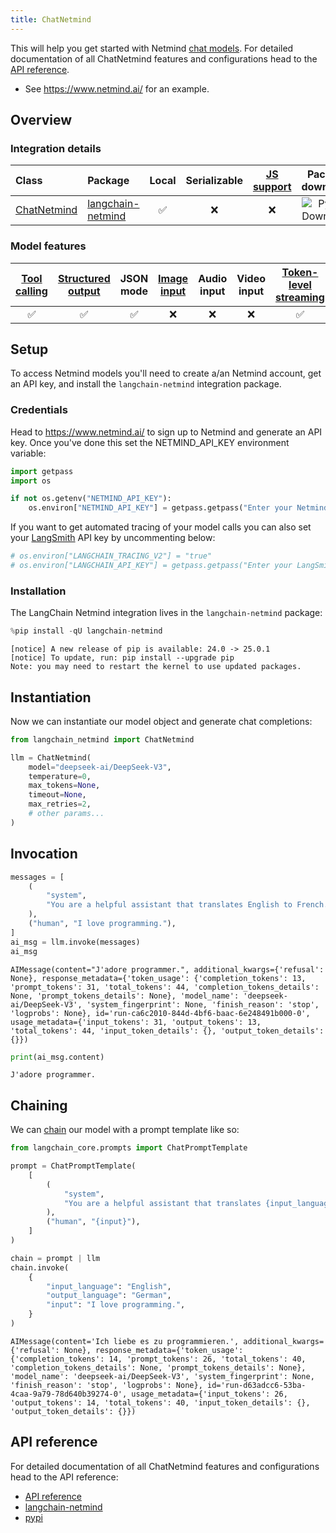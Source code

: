 ```yaml
---
title: ChatNetmind
---
```


This will help you get started with Netmind [chat models](https://www.netmind.ai/). For detailed documentation of all ChatNetmind features and configurations head to the [API reference](https://github.com/protagolabs/langchain-netmind).

-  See https://www.netmind.ai/ for an example.

## Overview
### Integration details

| Class                                                                                        | Package | Local | Serializable | [JS support](https://js.langchain.com/docs/integrations/chat/) | Package downloads | Package latest |
|:---------------------------------------------------------------------------------------------| :--- |:-----:|:------------:|:--------------------------------------------------------------:| :---: | :---: |
| [ChatNetmind](https://python.langchain.com/api_reference/) | [langchain-netmind](https://python.langchain.com/api_reference/) |   ✅   |      ❌       |                               ❌                                | ![PyPI - Downloads](https://img.shields.io/pypi/dm/langchain-netmind?style=flat-square&label=%20) | ![PyPI - Version](https://img.shields.io/pypi/v/langchain-netmind?style=flat-square&label=%20) |

### Model features
| [Tool calling](../../how_to/tool_calling.ipynb) | [Structured output](../../how_to/structured_output.ipynb) | JSON mode | [Image input](../../how_to/multimodal_inputs.ipynb) | Audio input | Video input | [Token-level streaming](../../how_to/chat_streaming.ipynb) | Native async | [Token usage](../../how_to/chat_token_usage_tracking.ipynb) | [Logprobs](../../how_to/logprobs.ipynb) |
|:-----------------------------------------------:|:---------------------------------------------------------:|:---------:|:---------------------------------------------------:|:-----------:|:-----------:|:----------------------------------------------------------:|:------------:|:-----------------------------------------------------------:|:---------------------------------------:|
|                        ✅                        |                             ✅                             |     ✅     |                          ❌                          |      ❌      |      ❌      |                             ✅                              |      ✅       |                              ✅                              |                    ✅                    | 

## Setup

To access Netmind models you'll need to create a/an Netmind account, get an API key, and install the `langchain-netmind` integration package.

### Credentials

Head to https://www.netmind.ai/ to sign up to Netmind and generate an API key. Once you've done this set the NETMIND_API_KEY environment variable:


```python
import getpass
import os

if not os.getenv("NETMIND_API_KEY"):
    os.environ["NETMIND_API_KEY"] = getpass.getpass("Enter your Netmind API key: ")
```

If you want to get automated tracing of your model calls you can also set your [LangSmith](https://docs.smith.langchain.com/) API key by uncommenting below:


```python
# os.environ["LANGCHAIN_TRACING_V2"] = "true"
# os.environ["LANGCHAIN_API_KEY"] = getpass.getpass("Enter your LangSmith API key: ")
```

### Installation

The LangChain Netmind integration lives in the `langchain-netmind` package:


```python
%pip install -qU langchain-netmind
```
```output
[notice] A new release of pip is available: 24.0 -> 25.0.1
[notice] To update, run: pip install --upgrade pip
Note: you may need to restart the kernel to use updated packages.
```
## Instantiation

Now we can instantiate our model object and generate chat completions:



```python
from langchain_netmind import ChatNetmind

llm = ChatNetmind(
    model="deepseek-ai/DeepSeek-V3",
    temperature=0,
    max_tokens=None,
    timeout=None,
    max_retries=2,
    # other params...
)
```

## Invocation



```python
messages = [
    (
        "system",
        "You are a helpful assistant that translates English to French. Translate the user sentence.",
    ),
    ("human", "I love programming."),
]
ai_msg = llm.invoke(messages)
ai_msg
```



```output
AIMessage(content="J'adore programmer.", additional_kwargs={'refusal': None}, response_metadata={'token_usage': {'completion_tokens': 13, 'prompt_tokens': 31, 'total_tokens': 44, 'completion_tokens_details': None, 'prompt_tokens_details': None}, 'model_name': 'deepseek-ai/DeepSeek-V3', 'system_fingerprint': None, 'finish_reason': 'stop', 'logprobs': None}, id='run-ca6c2010-844d-4bf6-baac-6e248491b000-0', usage_metadata={'input_tokens': 31, 'output_tokens': 13, 'total_tokens': 44, 'input_token_details': {}, 'output_token_details': {}})
```



```python
print(ai_msg.content)
```
```output
J'adore programmer.
```
## Chaining

We can [chain](/oss/javascript/how-to/sequence/) our model with a prompt template like so:



```python
from langchain_core.prompts import ChatPromptTemplate

prompt = ChatPromptTemplate(
    [
        (
            "system",
            "You are a helpful assistant that translates {input_language} to {output_language}.",
        ),
        ("human", "{input}"),
    ]
)

chain = prompt | llm
chain.invoke(
    {
        "input_language": "English",
        "output_language": "German",
        "input": "I love programming.",
    }
)
```



```output
AIMessage(content='Ich liebe es zu programmieren.', additional_kwargs={'refusal': None}, response_metadata={'token_usage': {'completion_tokens': 14, 'prompt_tokens': 26, 'total_tokens': 40, 'completion_tokens_details': None, 'prompt_tokens_details': None}, 'model_name': 'deepseek-ai/DeepSeek-V3', 'system_fingerprint': None, 'finish_reason': 'stop', 'logprobs': None}, id='run-d63adcc6-53ba-4caa-9a79-78d640b39274-0', usage_metadata={'input_tokens': 26, 'output_tokens': 14, 'total_tokens': 40, 'input_token_details': {}, 'output_token_details': {}})
```




## API reference

For detailed documentation of all ChatNetmind features and configurations head to the API reference:  
* [API reference](https://python.langchain.com/api_reference/)  
* [langchain-netmind](https://github.com/protagolabs/langchain-netmind)  
* [pypi](https://pypi.org/project/langchain-netmind/)


```python

```
